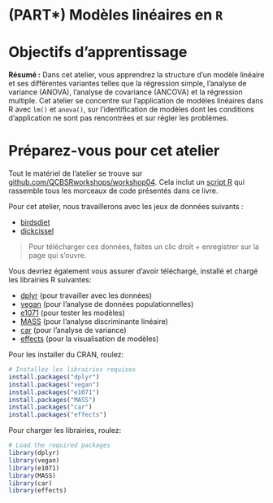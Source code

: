 # (PART\*) Modèles linéaires en `R` {-}

# Objectifs d'apprentissage

**Résumé :** Dans cet atelier, vous apprendrez la structure d'un modèle linéaire et ses différentes variantes telles que la régression simple, l'analyse de variance (ANOVA), l'analyse de covariance (ANCOVA) et la régression multiple. Cet atelier se concentre sur l'application de modèles linéaires dans R avec `lm()` et `anova()`, sur l'identification de modèles dont les conditions d'application ne sont pas rencontrées et sur régler les problèmes.

# Préparez-vous pour cet atelier

Tout le matériel de l'atelier se trouve sur [github.com/QCBSRworkshops/workshop04](https://github.com/QCBSRworkshops/workshop04). Cela inclut un [script R](https://r.qcbs.ca/workshop04/book-fr/workshop04-script-fr.R) qui rassemble tous les morceaux de code présentés dans ce livre.

Pour cet atelier, nous travaillerons avec les jeux de données suivants :

* [birdsdiet](https://github.com/QCBSRworkshops/workshop04/edit/main/book-fr/data/birdsdiet.csv)
* [dickcissel](https://github.com/QCBSRworkshops/workshop04/edit/main/book-fr/data/dickcissel.csv)

> Pour télécharger ces données, faites un clic droit + enregistrer sur la page qui s'ouvre.

Vous devriez également vous assurer d'avoir téléchargé, installé et chargé les librairies R suivantes:

* [dplyr](https://cran.r-project.org/package=dplyr) (pour travailler avec les données)
* [vegan](https://cran.r-project.org/package=vegan) (pour l'analyse de données populationnelles)
* [e1071](https://cran.r-project.org/package=e1071) (pour tester les modèles)
* [MASS](https://cran.r-project.org/package=MASS) (pour l’analyse discriminante linéaire)
* [car](https://cran.r-project.org/package=car) (pour l'analyse de variance)
* [effects](https://cran.r-project.org/package=effects) (pour la visualisation de modèles)

Pour les installer du CRAN, roulez:

```r
# Installez les librairies requises
install.packages("dplyr")
install.packages("vegan")
install.packages("e1071")
install.packages("MASS")
install.packages("car")
install.packages("effects")
```

Pour charger les librairies, roulez:

```r
# Load the required packages
library(dplyr)
library(vegan)
library(e1071)
library(MASS)
library(car)
library(effects)
```

